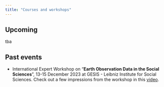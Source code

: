 ```yaml
---
title: "Courses and workshops"
---
```


## Upcoming

tba

## Past events

- International Expert Workshop on "**Earth Observation Data in the Social Sciences**",
13-15 December 2023 at GESIS - Leibniz Institute for Social Sciences. Check out
a few impressions from the workshop in this [video](https://youtu.be/iW4onh38UmA).
